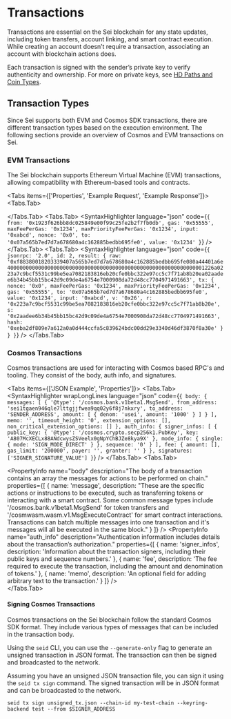 
# Transactions

Transactions are essential on the Sei blockchain for any state updates,
including token transfers, account linking, and smart contract execution. While
creating an account doesn’t require a transaction, associating an account with
blockchain actions does.

Each transaction is signed with the sender’s private key to verify authenticity
and ownership. For more on private keys, see
[HD Paths and Coin Types](/dev-advanced-concepts/hd-path-coin-types).

## Transaction Types

Since Sei supports both EVM and Cosmos SDK transactions, there are different
transaction types based on the execution environment. The following sections
provide an overview of Cosmos and EVM transactions on Sei.

### EVM Transactions

The Sei blockchain supports Ethereum Virtual Machine (EVM) transactions,
allowing compatibility with Ethereum-based tools and contracts.

<Tabs items={['Properties', 'Example Request', 'Example Response']}>
  <Tabs.Tab>
    <div className="flex flex-col gap-6">
      <PropertyInfo name="from" description="the address of the sender, that will be signing the transaction. This will be an externally-owned account as contract accounts cannot send transactions." />
      <PropertyInfo name="to" description="the receiving address (if an externally-owned account, the transaction will transfer value. If a contract account, the transaction will execute the contract code)" />
      <PropertyInfo name="signature" description="the identifier of the sender. This is generated when the senders private key signs the transaction and confirms the sender has authorized this transaction" />
      <PropertyInfo name="nonce" description="a sequentially incrementing counter which indicates the transaction number from the account" />
      <PropertyInfo name="data" description="The input data for contract execution. For simple transfers, this is usually empty." />
      <PropertyInfo name="value" description="amount of SEI (ETH) to transfer from sender to recipient (denominated in WEI, where 1SEI equals 1e+18wei)" />
      <PropertyInfo name="gasLimit" description="the maximum amount of gas units that can be consumed by the transaction. The EVM specifies the units of gas required by each computational step" />
      <PropertyInfo name="maxPriorityFeePerGas" description="the maximum price of the consumed gas to be included as a tip to the validator" />
      <PropertyInfo name="maxFeePerGas" description="the maximum fee per unit of gas willing to be paid for the transaction (inclusive of baseFeePerGas and maxPriorityFeePerGas)" />
    </div>
  </Tabs.Tab>
  <Tabs.Tab>
    <SyntaxHighlighter
      language="json"
      code={`
{
		from: '0x1923f626bb8dc025849e00f99c25fe2b2f7fb0db',
		gas: '0x55555',
		maxFeePerGas: '0x1234',
		maxPriorityFeePerGas: '0x1234',
		input: '0xabcd',
		nonce: '0x0',
		to: '0x07a565b7ed7d7a678680a4c162885bedbb695fe0',
		value: '0x1234'
}
			`}
    />
  </Tabs.Tab>
  <Tabs.Tab>
    <SyntaxHighlighter
      language="json"
      code={`
{
	jsonrpc: '2.0',
	id: 2,
	result: {
		raw: '0xf88380018203339407a565b7ed7d7a678680a4c162885bedbb695fe080a44401a6e4000000000000000000000000000000000000000000000000000000000000001226a0223a7c9bcf5531c99be5ea7082183816eb20cfe0bbc322e97cc5c7f71ab8b20ea02aadee6b34b45bb15bc42d9c09de4a6754e7000908da72d48cc7704971491663',
		tx: {
			nonce: '0x0',
			maxFeePerGas: '0x1234',
			maxPriorityFeePerGas: '0x1234',
			gas: '0x55555',
			to: '0x07a565b7ed7d7a678680a4c162885bedbb695fe0',
			value: '0x1234',
			input: '0xabcd',
			v: '0x26',
			r: '0x223a7c9bcf5531c99be5ea7082183816eb20cfe0bbc322e97cc5c7f71ab8b20e',
			s: '0x2aadee6b34b45bb15bc42d9c09de4a6754e7000908da72d48cc7704971491663',
			hash: '0xeba2df809e7a612a0a0d444ccfa5c839624bdc00dd29e3340d46df3870f8a30e'
		}
	}
}
      `}
    />
  </Tabs.Tab>
</Tabs>

### Cosmos Transactions

Cosmos transactions are used for interacting with Cosmos based RPC's and
tooling. They consist of the body, auth info, and signatures.

<Tabs items={['JSON Example', 'Properties']}>
  <Tabs.Tab>
    <SyntaxHighlighter
      wrapLongLines
      language="json"
      code={`
{
	body: {
		messages: [
			{
				'@type': '/cosmos.bank.v1beta1.MsgSend',
				from_address: 'sei1tgaen946qle7lttgjjfwea9qq02y6f8j7nkxry',
				to_address: 'SENDER_ADDRESS',
				amount: [
					{
						denom: 'usei',
						amount: '1000'
					}
				]
			}
		],
		memo: '',
		timeout_height: '0',
		extension_options: [],
		non_critical_extension_options: []
	},
	auth_info: {
		signer_infos: [
			{
				public_key: {
					'@type': '/cosmos.crypto.secp256k1.PubKey',
					key: 'A807McXECLx88ANdcwysZSVeelx0gNpYChBJZe8kya9X'
				},
				mode_info: {
					single: {
						mode: 'SIGN_MODE_DIRECT'
					}
				},
				sequence: '0'
			}
		],
		fee: {
			amount: [],
			gas_limit: '200000',
			payer: '',
			granter: ''
		}
	},
	signatures: ['SIGNER_SIGNATURE_VALUE']
}
      `}
    />
  </Tabs.Tab>
  <Tabs.Tab>
    <div className="flex flex-col bg-neutral-900 p-6 rounded border-neutral-700 border-[1px] gap-6">
      <PropertyInfo
        name="body"
        description="The body of a transaction contains an array the messages for actions to be performed on chain."
        properties={[
          {
            name: 'message',
            description: "These are the specific actions or instructions to be executed, such as transferring tokens or interacting with a smart contract. Some common message types include '/cosmos.bank.v1beta1.MsgSend' for token transfers and '/cosmwasm.wasm.v1.MsgExecuteContract' for smart contract interactions. Transactions can batch multiple messages into one transaction and it's messages will all be executed in the same block."
          }
        ]}
      />
      <PropertyInfo
        name="auth_info"
        description="Authentication information includes details about the transaction’s authorization."
        properties={[
          {
            name: 'signer_infos',
            description: 'Information about the transaction signers, including their public keys and sequence numbers.'
          },
          {
            name: 'fee',
            description: 'The fee required to execute the transaction, including the amount and denomination of tokens.'
          },
          {
            name: 'memo',
            description: 'An optional field for adding arbitrary text to the transaction.'
          }
        ]}
      />
      <PropertyInfo name="signatures" description="The output of the signers pubkey signing the `body` and `auth_info` of this transaction." />
    </div>
  </Tabs.Tab>
</Tabs>

#### Signing Cosmos Transactions

Cosmos transactions on the Sei blockchain follow the standard Cosmos SDK format.
They include various types of messages that can be included in the transaction
body.

Using the `seid` CLI, you can use the `--generate-only` flag to generate an
unsigned transaction in JSON format. The transaction can then be signed and
broadcasted to the network.

Assuming you have an unsigned JSON transaction file, you can sign it using the
`seid tx sign` command. The signed transaction will be in JSON format and can be
broadcasted to the network.

`seid tx sign unsigned_tx.json --chain-id my-test-chain --keyring-backend test --from $SIGNER_ADDRESS`

